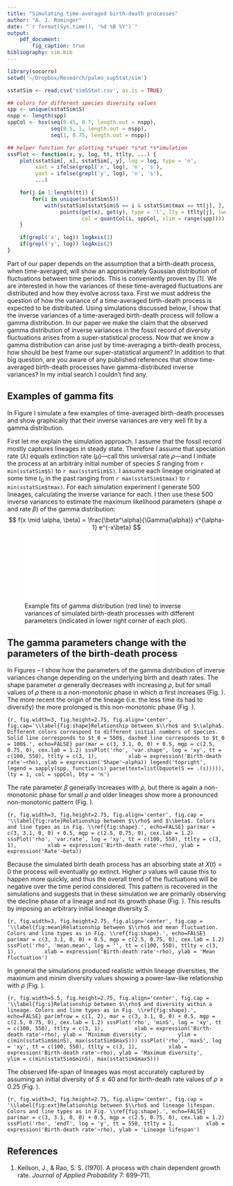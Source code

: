 ```yaml
---
title: "Simulating time-averaged birth-death processes"
author: "A. J. Rominger"
date: "`r format(Sys.time(), '%d %B %Y')`"
output: 
    pdf_document:
        fig_caption: true
bibliography: sim.bib
---
```


```r
library(socorro)
setwd('~/Dropbox/Research/paleo_supStat/sim')

sstatSim <- read.csv('simSStat.csv', as.is = TRUE)

## colors for different species diversity values
spp <- unique(sstatSim$S)
nspp <- length(spp)
sppCol <- hsv(seq(0.45, 0.7, length.out = nspp),
              seq(0.5, 1, length.out = nspp),
              seq(1, 0.75, length.out = nspp))

## helper function for plotting *s*uper *s*at *s*imulation
sssPlot <- function(x, y, log, tt, ttlty, ...) {
    plot(sstatSim[, x], sstatSim[, y], log = log, type = 'n',
         xaxt = ifelse(grepl('x', log), 'n', 's'),
         yaxt = ifelse(grepl('y', log), 'n', 's'),
         ...)

    for(j in 1:length(tt)) {
        for(i in unique(sstatSim$S))
            with(sstatSim[sstatSim$S == i & sstatSim$tmax == tt[j], ],
                 points(get(x), get(y), type = 'l', lty = ttlty[j], lwd = 2,
                        col = quantCol(i, sppCol, xlim = range(spp))))
    }

    if(grepl('x', log)) logAxis(1)
    if(grepl('y', log)) logAxis(2)
}
```

Part of our paper depends on the assumption that a birth-death process, when time-averaged, will show an approximately Gaussian distribution of fluctuations between time periods.  This is conveniently proven by [1].  We are interested in how the variances of these time-averaged fluctuations are distributed and how they evolve across taxa.  First we must address the question of how the variance of a time-averaged birth-death process is expected to be distributed.  Using simulations discussed below, I show that the inverse variances of a time-averaged birth-death process will follow a gamma distribution.  In our paper we make the claim that the observed gamma distribution of inverse variances in the fossil record of diversity fluctuations arises from a super-statistical process.  Now that we know a gamma distribution can arise just by time-averaging a birth-death process, how should be best frame our super-statistical argument?  In addition to that big question, are you aware of any published references that show time-averaged birth-death processes have gamma-distributed inverse variances?  In my initial search I couldn't find any.

## Examples of gamma fits

In Figure \ref{fig:egFit} I simulate a few examples of time-averaged birth-death processes and show graphically that their inverse variances are very well fit by a gamma distribution.

First let me explain the simulation approach.  I assume that the fossil record mostly captures lineages in steady state.  Therefore I assume that speciation rate ($\lambda$) equals extinction rate ($\mu$)---call this universal rate $\rho$---and I initiate the process at an 
arbitrary initial number of species $S$ ranging from `r min(sstatSim$S)` to `r max(sstatSim$S)`.  I assume each lineage originated at some time $t_0$ in the past ranging from `r max(sstatSim$tmax)` to `r min(sstatSim$tmax)`.  For each simulation experiment I generate 500 lineages, calculating the inverse variance for each.  I then use these 500 inverse variances to estimate the maximum likelihood parameters (shape $\alpha$ and rate $\beta$) of the gamma distribution:
$$
f(x \mid \alpha, \beta) = \frac{\beta^\alpha}{\Gamma(\alpha)} x^{\alpha-1} e^{-x\beta}
$$

![\label{fig:egFit}Example fits of gamma distribution (red line) to inverse variances of simulated birth-death processes with different parameters (indicated in lower right corner of each plot).](fig_exampleGamma.pdf) 

## The gamma parameters change with the parameters of the birth-death process

In Figures \ref{fig:shape}--\ref{fig:rate} I show how the parameters of the gamma distribution of inverse variances change depending on the underlying birth and death rates. The shape parameter $\alpha$ generally decreases with increasing $\rho$, but for small values of $\rho$ there is a non-monotonic phase in which $\alpha$ first increases (Fig. \ref{fig:shape}).  The more recent the origin of the lineage (i.e. the less time its had to diversify) the more prolonged is this non-monotonic phase (Fig. \ref{fig:shape}).

```{r, fig.width=3, fig.height=2.75, fig.align='center', fig.cap='\\label{fig:shape}Relationship between $\\rho$ and $\\alpha$. Different colors correspond to different initial numbers of species.  Solid line corresponds to $t_0 = 550$, dashed line corresponds to $t_0 = 100$.', echo=FALSE}
par(mar = c(3, 3.1, 0, 0) + 0.5, mgp = c(2.5, 0.75, 0), cex.lab = 1.2)
sssPlot('rho', 'var.shape', log = 'xy', tt = c(100, 550), ttlty = c(3, 1), 
        xlab = expression('Birth-death rate'~rho), ylab = expression('Shape'~alpha))
legend('topright', legend = sapply(spp, function(s) parse(text=list(bquote(S == .(s))))),
       lty = 1, col = sppCol, bty = 'n')
```

The rate parameter $\beta$ generally increases with $\rho$, but there is again a non-monotonic phase for small $\rho$ and older lineages show more a pronounced non-monotonic pattern (Fig. \ref{fig:rate}).

```{r, fig.width=3, fig.height=2.75, fig.align='center', fig.cap = '\\label{fig:rate}Relationship between $\\rho$ and $\\beta$. Colors and line types as in Fig. \\ref{fig:shape}.', echo=FALSE}
par(mar = c(3, 3.1, 0, 0) + 0.5, mgp = c(2.5, 0.75, 0), cex.lab = 1.2)
sssPlot('rho', 'var.rate', log = 'xy', tt = c(100, 550), ttlty = c(3, 1), 
        xlab = expression('Birth-death rate'~rho), ylab = expression('Rate'~beta))
```

Because the simulated birth death process has an absorbing state at $X(t) = 0$ the process will eventually go extinct.  Higher $\rho$ values will cause this to happen more quickly, and thus the overall trend of the fluctuations will be negative over the time period considered.  This pattern is recovered in the simulations and suggests that in these simulation we are primarily observing the decline phase of a lineage and not its growth phase (Fig. \ref{fig:mean}).  This results by imposing an arbitrary initial lineage diversity $S$.

```{r, fig.width=3, fig.height=2.75, fig.align='center', fig.cap = '\\label{fig:mean}Relationship between $\\rho$ and mean fluctuation. Colors and line types as in Fig. \\ref{fig:shape}.', echo=FALSE}
par(mar = c(3, 3.1, 0, 0) + 0.5, mgp = c(2.5, 0.75, 0), cex.lab = 1.2)
sssPlot('rho', 'mean.mean', log = '', tt = c(100, 550), ttlty = c(3, 1),
        xlab = expression('Birth-death rate'~rho), ylab = 'Mean fluctuation')
```

In general the simulations produced realistic within lineage diversities, the maximum and minim diversity values showing a power-law-like relationship with $\rho$ (Fig. \ref{fig:s}).

```{r, fig.width=5.5, fig.height=2.75, fig.align='center', fig.cap = '\\label{fig:s}Relationship between $\\rho$ and diversity within a lineage. Colors and line types as in Fig. \\ref{fig:shape}.', echo=FALSE}
par(mfrow = c(1, 2), mar = c(3, 3.1, 0, 0) + 0.5, mgp = c(2.5, 0.75, 0), cex.lab = 1.2)
sssPlot('rho', 'minS', log = 'xy', tt = c(100, 550), ttlty = c(3, 1), 
        xlab = expression('Birth-death rate'~rho), ylab = 'Minimum diversity', 
        ylim = c(min(sstatSim$minS), max(sstatSim$maxS)))
sssPlot('rho', 'maxS', log = 'xy', tt = c(100, 550), ttlty = c(3, 1), 
        xlab = expression('Birth-death rate'~rho), ylab = 'Maximum diversity',
        ylim = c(min(sstatSim$minS), max(sstatSim$maxS)))
```

The observed life-span of lineages was most accurately captured by assuming an initial diversity of $S \leq 40$ and for birth-death rate values of $\rho \geq 0.25$ (Fig. \ref{fig:ext}).

```{r, fig.width=3, fig.height=2.75, fig.align='center', fig.cap = '\\label{fig:ext}Relationship between $\\rho$ and lineage lifespan. Colors and line types as in Fig. \\ref{fig:shape}.', echo=FALSE}
par(mar = c(3, 3.1, 0, 0) + 0.5, mgp = c(2.5, 0.75, 0), cex.lab = 1.2)
sssPlot('rho', 'endT', log = 'y', tt = 550, ttlty = 1, 
        xlab = expression('Birth-death rate'~rho), ylab = 'Lineage lifespan')
```

## References
1. Keilson, J., & Rao, S. S. (1970). A process with chain dependent growth rate. *Journal of Applied Probability* 7: 699--711.